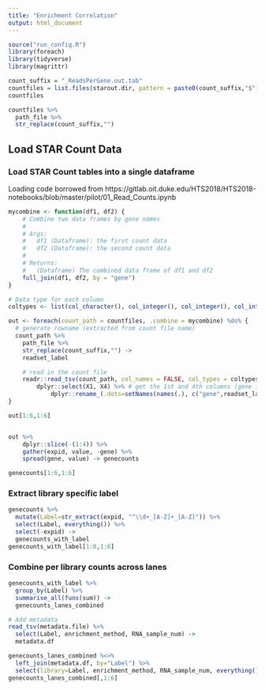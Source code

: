```yaml
---
title: "Enrichment Correlation"
output: html_document
---
```


```r
source("run_config.R")
library(foreach)
library(tidyverse)
library(magrittr)
```

```r
count_suffix = "_ReadsPerGene.out.tab"
countfiles = list.files(starout.dir, pattern = paste0(count_suffix,"$"), full.names = TRUE)
countfiles
```

```r
countfiles %>%
  path_file %>%
  str_replace(count_suffix,"")

```

## Load STAR Count Data
### Load STAR Count tables into a single dataframe

Loading code borrowed from https://gitlab.oit.duke.edu/HTS2018/HTS2018-notebooks/blob/master/pilot/01_Read_Counts.ipynb


```r
mycombine <- function(df1, df2) {
    # Combine two data frames by gene names
    #
    # Args:
    #   df1 (Dataframe): the first count data
    #   df2 (Dataframe): the second count data
    #
    # Returns:
    #   (Dataframe) The combined data frame of df1 and df2
    full_join(df1, df2, by = "gene")
}

# Data type for each column
coltypes <- list(col_character(), col_integer(), col_integer(), col_integer())

out <- foreach(count_path = countfiles, .combine = mycombine) %do% {
  # generate rowname (extracted from count file name)
  count_path %>%
    path_file %>%
    str_replace(count_suffix,"") ->
    readset_label 

    # read in the count file
    readr::read_tsv(count_path, col_names = FALSE, col_types = coltypes) %>%
        dplyr::select(X1, X4) %>% # get the 1st and 4th columns (gene ids and second strand read counts)
            dplyr::rename_(.dots=setNames(names(.), c("gene",readset_label)))
}

out[1:6,1:6]


out %>%
    dplyr::slice(-(1:4)) %>%
    gather(expid, value, -gene) %>% 
    spread(gene, value) -> genecounts

genecounts[1:6,1:6]

```

### Extract library specific label
```r
genecounts %>%
  mutate(Label=str_extract(expid, "^\\d+_[A-Z]+_[A-Z]")) %>%
  select(Label, everything()) %>%
  select(-expid) ->
  genecounts_with_label
genecounts_with_label[1:8,1:6]
```

### Combine per library counts across lanes

```r
genecounts_with_label %>%
  group_by(Label) %>%
  summarise_all(funs(sum)) ->
  genecounts_lanes_combined

# Add metadata 
read_tsv(metadata.file) %>%
  select(Label, enrichment_method, RNA_sample_num) ->
  metadata.df

genecounts_lanes_combined %<>%
  left_join(metadata.df, by="Label") %>%
  select(library=Label, enrichment_method, RNA_sample_num, everything())
genecounts_lanes_combined[,1:6]
```

